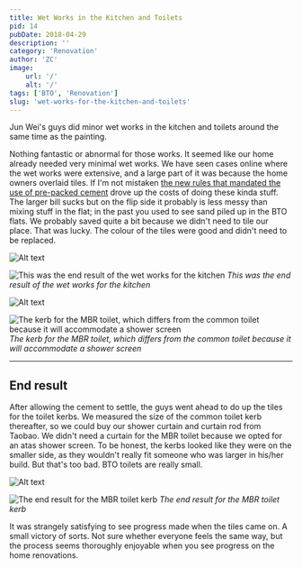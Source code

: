 ```yaml
---
title: Wet Works in the Kitchen and Toilets
pid: 14
pubDate: 2018-04-29
description: ''
category: 'Renovation'
author: 'ZC'
image:
    url: '/'
    alt: '/'
tags: ['BTO', 'Renovation']
slug: 'wet-works-for-the-kitchen-and-toilets'
---
```


Jun Wei's guys did minor wet works in the kitchen and toilets around the same time as the painting.

Nothing fantastic or abnormal for those works. It seemed like our home already needed very minimal wet works. We have seen cases online where the wet works were extensive, and a large part of it was because the home owners overlaid tiles. If I'm not mistaken [the new rules that mandated the use of pre-packed cement](https://www.straitstimes.com/singapore/housing/renovating-flat-rule-on-cement-may-drive-up-bill) drove up the costs of doing these kinda stuff. The larger bill sucks but on the flip side it probably is less messy than mixing stuff in the flat; in the past you used to see sand piled up in the BTO flats. We probably saved quite a bit because we didn't need to tile our place. That was lucky. The colour of the tiles were good and didn't need to be replaced.

![Alt text](./images/14_IMG-20180326-WA0003-576x1024.jpg)

![This was the end result of the wet works for the kitchen](./images/14_20180326_173645-1024x576.jpg)
_This was the end result of the wet works for the kitchen_

![Alt text](./images/14_20180326_173843-1024x576.jpg)

![The kerb for the MBR toilet, which differs from the common toilet because it will accommodate a shower screen](./images/14_20180326_173853-e1525003853719-576x1024.jpg)
_The kerb for the MBR toilet, which differs from the common toilet because it will accommodate a shower screen_

---

## End result

After allowing the cement to settle, the guys went ahead to do up the tiles for the toilet kerbs. We measured the size of the common toilet kerb thereafter, so we could buy our shower curtain and curtain rod from Taobao. We didn't need a curtain for the MBR toilet because we opted for an atas shower screen. To be honest, the kerbs looked like they were on the smaller side, as they wouldn't really fit someone who was larger in his/her build. But that's too bad. BTO toilets are really small.

![Alt text](./images/14_20180331_161438-e1525004325408-576x1024.jpg)

![The end result for the MBR toilet kerb](./images/14_20180331_161450-1-e1525004282213-576x1024.jpg)
_The end result for the MBR toilet kerb_

It was strangely satisfying to see progress made when the tiles came on. A small victory of sorts. Not sure whether everyone feels the same way, but the process seems thoroughly enjoyable when you see progress on the home renovations.

